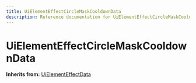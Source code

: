 ```yaml
---
title: UiElementEffectCircleMaskCooldownData
description: Reference documentation for UiElementEffectCircleMaskCooldownData meta class
---
```



# UiElementEffectCircleMaskCooldownData

**Inherits from:** [UiElementEffectData](/classes/uielementeffectdata)

<ClassDetails file="/db/classes/UiElementEffectCircleMaskCooldownData.33076788326d.json" />

